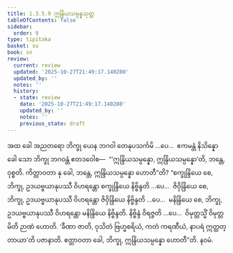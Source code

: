 ```yaml
---
title: 1.3.5.9 ဣန္ဒြိယသမ္ပန္နသုတ္တ
tableOfContents: false
sidebar:
  order: 9
type: tipitaka
basket: su
book: sn
review:
  current: review
  updated: '2025-10-27T21:49:17.140280'
  updated_by: ''
  notes: ''
  history:
  - state: review
    date: '2025-10-27T21:49:17.140280'
    updated_by: ''
    notes: ''
    previous_state: draft
---
```



<ReviewStatus review={frontmatter.review} showDetails={true} />

<HypothesisAnnotation frontmatter={frontmatter} />

<DynamicBreadcrumb />

<Division number="154" book="sn" e="ch" v="18" p="302">

<Paragraph number="849" book="sn">
အထ ခေါ အညတရော ဘိက္ခု ယေန ဘဂဝါ တေနုပသင်္ကမိ …ပေ…  ဧကမန္တံ နိသိန္နော ခေါ သော ဘိက္ခု ဘဂဝန္တံ ဧတဒဝေါစ—  “‘ဣန္ဒြိယသမ္ပန္နော, ဣန္ဒြိယသမ္ပန္နော’တိ, ဘန္တေ, ဝုစ္စတိ. ကိတ္တာဝတာ နု ခေါ, ဘန္တေ, ဣန္ဒြိယသမ္ပန္နော ဟောတီ”တိ?
</Paragraph>

<Paragraph number="850" book="sn">
“စက္ခုန္ဒြိယေ စေ, ဘိက္ခု, ဥဒယဗ္ဗယာနုပဿီ ဝိဟရန္တော စက္ခုန္ဒြိယေ နိဗ္ဗိန္ဒတိ …ပေ…  ဇိဝှိန္ဒြိယေ စေ, ဘိက္ခု, ဥဒယဗ္ဗယာနုပဿီ ဝိဟရန္တော ဇိဝှိန္ဒြိယေ နိဗ္ဗိန္ဒတိ …ပေ…  မနိန္ဒြိယေ စေ, ဘိက္ခု, ဥဒယဗ္ဗယာနုပဿီ ဝိဟရန္တော မနိန္ဒြိယေ နိဗ္ဗိန္ဒတိ. နိဗ္ဗိန္ဒံ ဝိရဇ္ဇတိ …ပေ…  ဝိမုတ္တသ္မိံ ဝိမုတ္တမိတိ ဉာဏံ ဟောတိ. ‘ခီဏာ ဇာတိ, ဝုသိတံ ဗြဟ္မစရိယံ, ကတံ ကရဏီယံ, နာပရံ ဣတ္ထတ္တာယာ’တိ ပဇာနာတိ. ဧတ္တာဝတာ ခေါ, ဘိက္ခု, ဣန္ဒြိယသမ္ပန္နော ဟောတီ”တိ.

</Paragraph>
</Division>

<Paragraph number="851" type="center" book="sn">
နဝမံ.
</Paragraph>